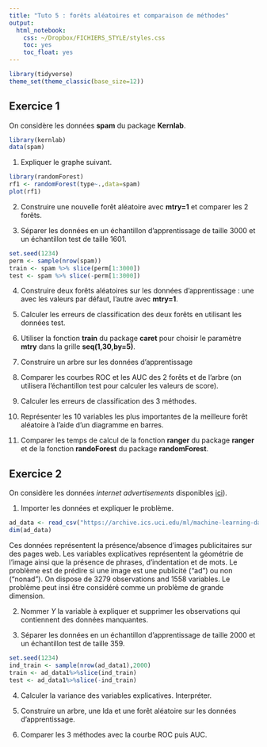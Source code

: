 ```yaml
---
title: "Tuto 5 : forêts aléatoires et comparaison de méthodes"
output:
  html_notebook: 
    css: ~/Dropbox/FICHIERS_STYLE/styles.css
    toc: yes
    toc_float: yes
---
```


```r
library(tidyverse)
theme_set(theme_classic(base_size=12))
```


## Exercice 1 

On considère les données **spam** du package **Kernlab**.

```r
library(kernlab)
data(spam)
```

1. Expliquer le graphe suivant.

```r
library(randomForest)
rf1 <- randomForest(type~.,data=spam)
plot(rf1)
```


2. Construire une nouvelle forêt aléatoire avec **mtry=1** et comparer les 2 forêts.

3. Séparer les données en un échantillon d'apprentissage de taille 3000 et un échantillon test de taille 1601.

```r
set.seed(1234)
perm <- sample(nrow(spam))
train <- spam %>% slice(perm[1:3000])
test <- spam %>% slice(-perm[1:3000])
```


4. Construire deux forêts aléatoires sur les données d'apprentissage : une avec les valeurs par défaut, l'autre avec **mtry=1**.

5. Calculer les erreurs de classification des deux forêts en utilisant les données test.

6. Utiliser la fonction **train** du package **caret** pour choisir le paramètre **mtry** dans la grille **seq(1,30,by=5)**.

7. Construire un arbre sur les données d'apprentissage

8. Comparer les courbes ROC et les AUC des 2 forêts et de l'arbre (on utilisera l'échantillon test pour calculer les valeurs de score).

9. Calculer les erreurs de classification des 3 méthodes.

10. Représenter les 10 variables les plus importantes de la meilleure forêt aléatoire à l'aide d'un diagramme en barres.


11. Comparer les temps de calcul de la fonction **ranger** du package **ranger** et de la fonction **randoForest** du package **randomForest**.

## Exercice 2 

On considère les données *internet advertisements*  disponibles [ici](https://archive.ics.uci.edu/ml/datasets/internet+advertisements)).

1. Importer les données et expliquer le problème.

```r
ad_data <- read_csv("https://archive.ics.uci.edu/ml/machine-learning-databases/internet_ads/ad.data",col_names = FALSE,na=c("?"))
dim(ad_data)
```


Ces données représentent la présence/absence d'images publicitaires sur des pages web. Les variables explicatives représentent la géométrie de l'image ainsi que la présence de phrases, d'indentation et de mots. Le problème est de prédire si une image est une publicité ("ad") ou non ("nonad"). On dispose de 3279 observations and 1558 variables. Le problème peut insi être considéré comme un problème de grande dimension.

2. Nommer $Y$ la variable à expliquer et supprimer les observations qui contiennent des données manquantes.


3. Séparer les données en un échantillon d'apprentissage de taille 2000 et un échantillon test de taille 359.

```r
set.seed(1234)
ind_train <- sample(nrow(ad_data1),2000)
train <- ad_data1%>%slice(ind_train)
test <- ad_data1%>%slice(-ind_train)
```

4. Calculer la variance des variables explicatives. Interpréter.


5. Construire un arbre, une lda et une forêt aléatoire sur les données d'apprentissage.


6. Comparer les 3 méthodes avec la courbe ROC puis AUC.


